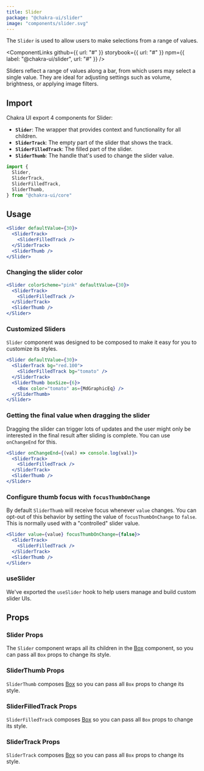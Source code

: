 ```yaml
---
title: Slider
package: "@chakra-ui/slider"
image: "components/slider.svg"
---
```


The `Slider` is used to allow users to make selections from a range of values.

<ComponentLinks
  github={{ url: "#" }}
  storybook={{ url: "#" }}
  npm={{ label: "@chakra-ui/slider", url: "#" }}
/>

<carbon-ad></carbon-ad>

Sliders reflect a range of values along a bar, from which users may select a
single value. They are ideal for adjusting settings such as volume, brightness,
or applying image filters.

## Import

Chakra UI export 4 components for Slider:

- **`Slider`**: The wrapper that provides context and functionality for all
  children.
- **`SliderTrack`**: The empty part of the slider that shows the track.
- **`SliderFilledTrack`**: The filled part of the slider.
- **`SliderThumb`**: The handle that's used to change the slider value.

```js
import {
  Slider,
  SliderTrack,
  SliderFilledTrack,
  SliderThumb,
} from "@chakra-ui/core"
```

## Usage

```jsx
<Slider defaultValue={30}>
  <SliderTrack>
    <SliderFilledTrack />
  </SliderTrack>
  <SliderThumb />
</Slider>
```

### Changing the slider color

```jsx
<Slider colorScheme="pink" defaultValue={30}>
  <SliderTrack>
    <SliderFilledTrack />
  </SliderTrack>
  <SliderThumb />
</Slider>
```

### Customized Sliders

`Slider` component was designed to be composed to make it easy for you to
customize its styles.

```jsx
<Slider defaultValue={30}>
  <SliderTrack bg="red.100">
    <SliderFilledTrack bg="tomato" />
  </SliderTrack>
  <SliderThumb boxSize={6}>
    <Box color="tomato" as={MdGraphicEq} />
  </SliderThumb>
</Slider>
```

### Getting the final value when dragging the slider

Dragging the slider can trigger lots of updates and the user might only be
interested in the final result after sliding is complete. You can use
`onChangeEnd` for this.

```jsx live=false
<Slider onChangeEnd={(val) => console.log(val)}>
  <SliderTrack>
    <SliderFilledTrack />
  </SliderTrack>
  <SliderThumb />
</Slider>
```

### Configure thumb focus with `focusThumbOnChange`

By default `SliderThumb` will receive focus whenever `value` changes. You can
opt-out of this behavior by setting the value of `focusThumbOnChange` to
`false`. This is normally used with a "controlled" slider value.

```jsx live=false
<Slider value={value} focusThumbOnChange={false}>
  <SliderTrack>
    <SliderFilledTrack />
  </SliderTrack>
  <SliderThumb />
</Slider>
```

### useSlider

We've exported the `useSlider` hook to help users manage and build custom slider
UIs.

## Props

### Slider Props

The `Slider` component wraps all its children in the [Box](/docs/layout/box)
component, so you can pass all `Box` props to change its style.

<PropsTable of="Slider" />

### SliderThumb Props

`SliderThumb` composes [Box](/docs/layout/box) so you can pass all `Box` props
to change its style.

### SliderFilledTrack Props

`SliderFilledTrack` composes [Box](/docs/layout/box) so you can pass all `Box`
props to change its style.

### SliderTrack Props

`SliderTrack` composes [Box](/docs/layout/box) so you can pass all `Box` props
to change its style.
